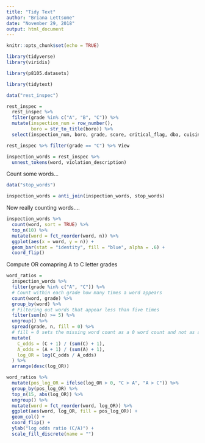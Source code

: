 ```yaml
---
title: "Tidy Text"
author: "Briana Lettsome"
date: "November 29, 2018"
output: html_document
---
```


```r
knitr::opts_chunk$set(echo = TRUE)

library(tidyverse)
library(viridis)

library(p8105.datasets)

library(tidytext)
```

```r
data("rest_inspec")

rest_inspec = 
  rest_inspec %>% 
  filter(grade %in% c("A", "B", "C")) %>% 
  mutate(inspection_num = row_number(),
         boro = str_to_title(boro)) %>% 
  select(inspection_num, boro, grade, score, critical_flag, dba, cuisine_description, zipcode, violation_description)
```

```r
rest_inspec %>% filter(grade == "C") %>% View
```

```r
inspection_words = rest_inspec %>%
  unnest_tokens(word, violation_description)
```

Count some words...

```r
data("stop_words")

inspection_words = anti_join(inspection_words, stop_words)
```

Now really counting words....
```r
inspection_words %>% 
  count(word, sort = TRUE) %>% 
  top_n(10) %>% 
  mutate(word = fct_reorder(word, n)) %>% 
  ggplot(aes(x = word, y = n)) + 
  geom_bar(stat = "identity", fill = "blue", alpha = .6) + 
  coord_flip()
```
Compute OR comapring A to C letter grades

```r
word_ratios = 
  inspection_words %>%
  filter(grade %in% c("A", "C")) %>% 
  # Count within each grade how many times a word appears
  count(word, grade) %>%
  group_by(word) %>% 
  # Filtering out words that appear less than five times
  filter(sum(n) >= 5) %>%
  ungroup() %>%
  spread(grade, n, fill = 0) %>%
  # fill = 0 sets the missing word count as a 0 word count and not as an N/A
  mutate(
    C_odds = (C + 1) / (sum(C) + 1),
    A_odds = (A + 1) / (sum(A) + 1),
    log_OR = log(C_odds / A_odds)
  ) %>%
  arrange(desc(log_OR)) 
```

```r
word_ratios %>%
  mutate(pos_log_OR = ifelse(log_OR > 0, "C > A", "A > C")) %>% 
  group_by(pos_log_OR) %>%
  top_n(15, abs(log_OR)) %>%
  ungroup() %>%
  mutate(word = fct_reorder(word, log_OR)) %>%
  ggplot(aes(word, log_OR, fill = pos_log_OR)) +
  geom_col() +
  coord_flip() +
  ylab("log odds ratio (C/A)") +
  scale_fill_discrete(name = "")
```



